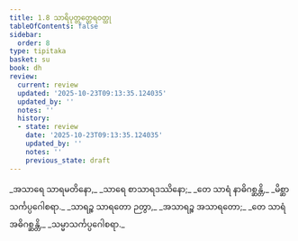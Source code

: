 ```yaml
---
title: 1.8 သာရိပုတ္တတ္ထေရဝတ္ထု
tableOfContents: false
sidebar:
  order: 8
type: tipitaka
basket: su
book: dh
review:
  current: review
  updated: '2025-10-23T09:13:35.124035'
  updated_by: ''
  notes: ''
  history:
  - state: review
    date: '2025-10-23T09:13:35.124035'
    updated_by: ''
    notes: ''
    previous_state: draft
---
```



<ReviewStatus review={frontmatter.review} showDetails={true} />

<HypothesisAnnotation frontmatter={frontmatter} />

<DynamicBreadcrumb />

<Division number="11" book="dh" e="ch" v="18" p="14">

<Paragraph number="12" type="verses" book="dh">
_အသာရေ သာရမတိနော,_  
_သာရေ စာသာရဒဿိနော;_  
_တေ သာရံ နာဓိဂစ္ဆန္တိ,_  
_မိစ္ဆာသင်္ကပ္ပဂေါစရာ._  

</Paragraph>

</Division>
<Division number="12" book="dh" e="ch" v="18" p="14">

<Paragraph number="13" type="verses" book="dh">
_သာရဉ္စ သာရတော ဉတွာ,_  
_အသာရဉ္စ အသာရတော;_  
_တေ သာရံ အဓိဂစ္ဆန္တိ,_  
_သမ္မာသင်္ကပ္ပဂေါစရာ._
</Paragraph>
</Division>